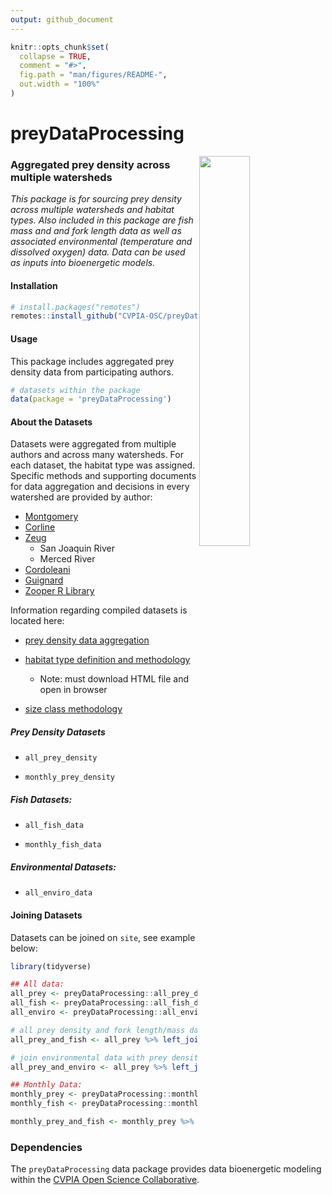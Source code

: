 ```yaml
---
output: github_document
---
```


<!-- README.md is generated from README.Rmd. Please edit that file -->

```r
knitr::opts_chunk$set(
  collapse = TRUE,
  comment = "#>",
  fig.path = "man/figures/README-",
  out.width = "100%"
)
```

# preyDataProcessing

<img src="man/figures/cvpia_logo.jpg" align="right" width="40%"/>

### Aggregated prey density across multiple watersheds

*This package is for sourcing prey density across multiple watersheds and habitat types. Also included in this package are fish mass and and fork length data as well as associated environmental (temperature and dissolved oxygen) data. Data can be used as inputs into bioenergetic models.*

#### Installation

``` r
# install.packages("remotes")
remotes::install_github("CVPIA-OSC/preyDataProcessing")
```

#### Usage

This package includes aggregated prey density data from participating authors.

``` r
# datasets within the package
data(package = 'preyDataProcessing')
```

#### About the Datasets

Datasets were aggregated from multiple authors and across many watersheds. For each dataset, the habitat type was assigned. Specific methods and supporting documents for data aggregation and decisions in every watershed are provided by author:

-   [Montgomery](https://github.com/CVPIA-OSC/preyDataProcessing/blob/for_review/vignettes/montgomery_data.md)
-   [Corline](https://github.com/CVPIA-OSC/preyDataProcessing/blob/for_review/vignettes/corline_data.md)
-   [Zeug](https://github.com/CVPIA-OSC/preyDataProcessing/blob/for_review/vignettes/zeug_data.md)
    -   San Joaquin River
    -   Merced River
-   [Cordoleani](https://github.com/CVPIA-OSC/preyDataProcessing/blob/for_review/vignettes/cordoleani_data.md)
-   [Guignard](https://github.com/CVPIA-OSC/preyDataProcessing/blob/for_review/vignettes/guignard_data.md)
-   [Zooper R Library](https://github.com/CVPIA-OSC/preyDataProcessing/blob/for_review/vignettes/zooper_data.md)

Information regarding compiled datasets is located here:

-   [prey density data aggregation](https://github.com/CVPIA-OSC/preyDataProcessing/blob/for_review/vignettes/combine_data_and_eda.md)

-   [habitat type definition and methodology](https://github.com/CVPIA-OSC/preyDataProcessing/blob/for_review/vignettes/habitat_type_eda.html)

    -   Note: must download HTML file and open in browser

-   [size class methodology](https://github.com/CVPIA-OSC/preyDataProcessing/blob/for_review/vignettes/size_class_methodolgy.md)

##### Prey Density Datasets

-   `all_prey_density`

-   `monthly_prey_density`

##### Fish Datasets:

-   `all_fish_data`

-   `monthly_fish_data`

##### Environmental Datasets:

-   `all_enviro_data`

#### Joining Datasets

Datasets can be joined on `site`, see example below:

```r
library(tidyverse)

## All data: 
all_prey <- preyDataProcessing::all_prey_density 
all_fish <- preyDataProcessing::all_fish_data
all_enviro <- preyDataProcessing::all_enviro_data 

# all prey density and fork length/mass data
all_prey_and_fish <- all_prey %>% left_join(all_fish) 

# join environmental data with prey density:
all_prey_and_enviro <- all_prey %>% left_join(all_enviro) 

## Monthly Data:
monthly_prey <- preyDataProcessing::monthly_prey_density
monthly_fish <- preyDataProcessing::monthly_fish_data

monthly_prey_and_fish <- monthly_prey %>% left_join(monthly_fish) 
```

### Dependencies

The `preyDataProcessing` data package provides data bioenergetic modeling within the [CVPIA Open Science Collaborative](https://github.com/CVPIA-OSC).
